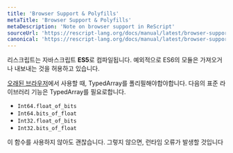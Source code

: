 ```yaml
---
title: 'Browser Support & Polyfills'
metaTitle: 'Browser Support & Polyfills'
metaDescription: 'Note on browser support in ReScript'
sourceUrl: 'https://rescript-lang.org/docs/manual/latest/browser-support-polyfills'
canonical: 'https://rescript-lang.org/docs/manual/latest/browser-support-polyfills'
---
```


리스크립트는 자바스크립트 **ES5**로 컴파일됩니다. 예외적으로 ES6의 모듈은 가져오거나 내보내는 것을 허용하고 있습니다.

[오래된 브라우저](https://caniuse.com/#search=typed%20array)에서 사용할 때, TypedArray를 폴리필해야합야합니다. 다음의 표준 라이브러리 기능은 TypedArray를 필요로합니다.

- `Int64.float_of_bits`
- `Int64.bits_of_float`
- `Int32.float_of_bits`
- `Int32.bits_of_float`

이 함수를 사용하지 않아도 괜찮습니다. 그렇지 않으면, 런타임 오류가 발생할 것입니다

